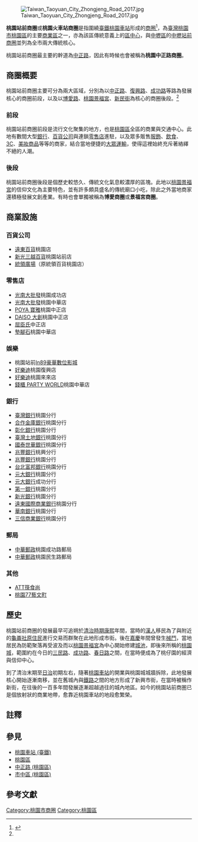 {{Refimprove|time=2021-04-06T02:13:44+00:00}}
[[File:Taiwan_Taoyuan_City_Zhongjeng_Road_2017.jpg|thumb]]

'''桃園站前商圈'''或'''桃園火車站商圈'''是指圍繞[[臺鐵|臺鐵]][[桃園車站_(臺鐵)|桃園車站]]形成的[[商圈|商圈]]<ref name="商圈概要">{{cite web|url=https://travel.tycg.gov.tw/zh-tw/travel/attraction/11|title=桃園火車站前商圈|author=桃園觀光導覽網 - 桃園市政府|accessdate=2021-03-29|archive-date=2020-11-26|archive-url=https://web.archive.org/web/20201126103132/https://travel.tycg.gov.tw/zh-tw/travel/attraction/11|dead-url=no}}</ref>，為[[臺灣|臺灣]][[桃園市|桃園市]][[桃園區|桃園區]]的主要[[商業區|商業區]]之一，亦為該區傳統意義上的[[市中心|區中心]]，與[[中壢區|中壢區]]的[[中壢站前商圈|中壢站前商圈]]並列為全市兩大傳統核心。

桃園站前商圈最主要的幹道為[[中正路_(桃園區)|中正路]]，因此有時候也會被稱為'''桃園中正路商圈'''。

==商圈概要==
桃園站前商圈主要可分為兩大區域，分別為以[[中正路_(桃園區)|中正路]]、[[復興路_(桃園區)|復興路]]、[[成功路_(桃園區)|成功路]]等路為發展核心的商圈前段，以及以[[博愛路_(桃園區)|博愛路]]、[[桃園景福宮|桃園景福宮]]、[[新民街_(桃園區)|新民街]]為核心的商圈後段。<ref name="商圈概要"/>

===前段===
桃園站前商圈前段是流行文化聚集的地方，也是[[桃園區|桃園區]]全區的商業與交通中心。此地有數間大型[[銀行|銀行]]、[[百貨公司|百貨公司]]與連鎖[[零售|零售店]]進駐，以及眾多販售[[服飾|服飾]]、[[食物|飲食]]、[[3C_(商品代稱)|3C]]、[[化妝|美妝商品]]等等的商家，結合當地便捷的[[大眾運輸|大眾運輸]]，使得這裡始終充斥著絡繹不絕的人潮。

===後段===
桃園站前商圈後段是個歷史較悠久、傳統文化氣息較濃厚的區塊。此地以[[桃園景福宮|桃園景福宮]]的信仰文化為主要特色，並有許多頗具盛名的傳統廟口小吃，除此之外當地商家還積極發展文創產業。有時也會單獨被稱為'''博愛商圈'''或'''景福宮商圈'''。

==商業設施==
===百貨公司===
*[[遠東百貨|遠東百貨]]桃園店
*[[新光三越百貨|新光三越百貨]]桃園站前店
*[[統領廣場|統領廣場]]（原統領百貨桃園店）

===零售店===
*[[光南大批發|光南大批發]]桃園成功店
*[[光南大批發|光南大批發]]桃園中華店
*[[寶雅生活館|POYA 寶雅]]桃園中正店
*[[台灣大創百貨|DAISO 大創]]桃園中正店
*[[屈臣氏|屈臣氏]]中正店
*[[墊腳石圖書文化廣場|墊腳石]]桃園中華店

===娛樂===
*桃園站前[[In89豪華數位影城|In89豪華數位影城]]
*[[好樂迪|好樂迪]]桃園復興店
*[[好樂迪|好樂迪]]桃園來來店
*[[錢櫃公司|錢櫃 PARTY WORLD]]桃園中華店

===銀行===
*[[臺灣銀行|臺灣銀行]]桃園分行
*[[合作金庫銀行|合作金庫銀行]]桃園分行
*[[彰化銀行|彰化銀行]]桃園分行
*[[臺灣土地銀行|臺灣土地銀行]]桃園分行
*[[國泰世華銀行|國泰世華銀行]]桃園分行
*[[兆豐銀行|兆豐銀行]]桃興分行
*[[兆豐銀行|兆豐銀行]]桃園分行
*[[台北富邦銀行|台北富邦銀行]]桃園分行
*[[元大銀行|元大銀行]]桃園分行
*[[元大銀行|元大銀行]]成功分行
*[[第一銀行|第一銀行]]桃園分行
*[[新光銀行|新光銀行]]桃園分行
*[[遠東國際商業銀行|遠東國際商業銀行]]桃園分行
*[[華南銀行|華南銀行]]桃園分行
*[[三信商業銀行|三信商業銀行]]桃園分行

===郵局===
*[[中華郵政|中華郵政]]桃園成功路郵局
*[[中華郵政|中華郵政]]桃園民生路郵局

===其他===
*[[ATT筷食尚|ATT筷食尚]]
*[[桃園77藝文町|桃園77藝文町]]

==歷史==
桃園站前商圈的發展最早可追朔於[[臺灣清治時期|清治時期]][[康熙|康熙]]年間，當時的[[漢人|漢人]]移民為了與附近的[[龜崙社|龜崙社]][[臺灣原住民族|原住民]]進行交易而群聚在此地形成市街。後在[[嘉慶|嘉慶]]年間曾發生[[械鬥|械鬥]]，當地居民為防範聚落再受波及而以[[桃園景福宮|桃園景福宮]]為中心開始修建[[城池|城池]]，即後來所稱的[[桃園城|桃園城]]，範圍約在今日的[[三民路_(桃園區)|三民路]]、[[成功路_(桃園區)|成功路]]、[[春日路_(桃園市)|春日路]]之間，在當時便成為了桃仔園的經濟與信仰中心。

到了清治末期至[[台灣日治時期|日治]]初期左右，隨著[[桃園車站_(臺鐵)|桃園車站]]的開業與桃園城城牆拆除，此地發展核心開始逐漸南移，並在舊城內與[[縱貫線_(北段)|鐵路]]之間的地方形成了新興市街{{NoteTag|即今日桃園車站至成功路之間。}}，在當時被稱作新街，在往後的一百多年間發展逐漸超越過往的城內地區。如今的桃園站前商圏已是個放射狀的商業地帶，愈靠近桃園車站的地段愈繁榮。

==註釋==
{{notefoot}}

==參見==
*[[桃園車站_(臺鐵)|桃園車站 (臺鐵)]]
*[[桃園區|桃園區]]
*[[中正路_(桃園區)|中正路 (桃園區)]]
*[[市中區_(桃園區)|市中區 (桃園區)]]

==參考文獻==
{{reflist}}

[[Category:桃園市商圈|Category:桃園市商圈]]
[[Category:桃園區|Category:桃園區]]